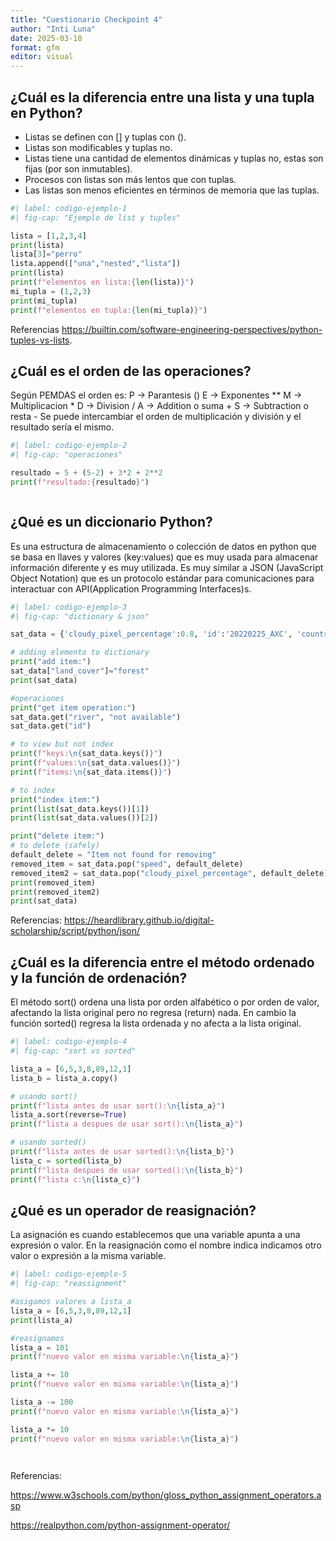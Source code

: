 ```yaml
---
title: "Cuestionario Checkpoint 4"
author: "Inti Luna"
date: 2025-03-10
format: gfm
editor: visual
---
```


## ¿Cuál es la diferencia entre una lista y una tupla en Python?

-   Listas se definen con \[\] y tuplas con ().
-   Listas son modificables y tuplas no.
-   Listas tiene una cantidad de elementos dinámicas y tuplas no, estas son fijas (por son inmutables).
-   Procesos con listas son más lentos que con tuplas.
-   Las listas son menos eficientes en términos de memoria que las tuplas.

```python
#| label: codigo-ejemplo-1
#| fig-cap: "Ejemplo de list y tuples"

lista = [1,2,3,4]
print(lista)
lista[3]="perro"
lista.append(["una","nested","lista"])
print(lista)
print(f"elementos en lista:{len(lista)}")
mi_tupla = (1,2,3)
print(mi_tupla)
print(f"elementos en tupla:{len(mi_tupla)}")

```

Referencias <https://builtin.com/software-engineering-perspectives/python-tuples-vs-lists>.

## ¿Cuál es el orden de las operaciones?

Según PEMDAS el orden es: P -\> Parantesis () E -\> Exponentes \*\* M -\> Multiplicacion \* D -\> Division / A -\> Addition o suma + S -\> Subtraction o resta - Se puede intercambiar el orden de multiplicación y división y el resultado sería el mismo.

```python
#| label: codigo-ejemplo-2
#| fig-cap: "operaciones"

resultado = 5 + (5-2) + 3*2 + 2**2
print(f"resultado:{resultado}")



```

## ¿Qué es un diccionario Python?

Es una estructura de almacenamiento o colección de datos en python que se basa en llaves y valores (key:values) que es muy usada para almacenar información diferente y es muy utilizada. Es muy similar a JSON (JavaScript Object Notation) que es un protocolo estándar para comunicaciones para interactuar con API(Application Programming Interfaces)s.

```python
#| label: codigo-ejemplo-3
#| fig-cap: "dictionary & json"

sat_data = {'cloudy_pixel_percentage':0.8, 'id':'20220225_AXC', 'country':'Ecuador', 'satellite':'sentinel-2'}

# adding elemento to dictionary
print("add item:")
sat_data["land_cover"]="forest"
print(sat_data)

#operaciones
print("get item operation:")
sat_data.get("river", "not available") 
sat_data.get("id")

# to view but not index
print(f"keys:\n{sat_data.keys()}")
print(f"values:\n{sat_data.values()}")
print(f"items:\n{sat_data.items()}")

# to index
print("index item:")
print(list(sat_data.keys())[1])
print(list(sat_data.values())[2])

print("delete item:")
# to delete (safely)
default_delete = "Item not found for removing"
removed_item = sat_data.pop("speed", default_delete)
removed_item2 = sat_data.pop("cloudy_pixel_percentage", default_delete)
print(removed_item)
print(removed_item2)
print(sat_data)

```

Referencias: <https://heardlibrary.github.io/digital-scholarship/script/python/json/>

## ¿Cuál es la diferencia entre el método ordenado y la función de ordenación?

El método sort() ordena una lista por orden alfabético o por orden de valor, afectando la lista original pero no regresa (return) nada. En cambio la función sorted() regresa la lista ordenada y no afecta a la lista original.

```python
#| label: codigo-ejemplo-4
#| fig-cap: "sort vs sorted"

lista_a = [6,5,3,8,89,12,1]
lista_b = lista_a.copy()

# usando sort()
print(f"lista antes de usar sort():\n{lista_a}")
lista_a.sort(reverse=True)
print(f"lista a despues de usar sort():\n{lista_a}")

# usando sorted()
print(f"lista antes de usar sorted():\n{lista_b}")
lista_c = sorted(lista_b)
print(f"lista despues de usar sorted():\n{lista_b}")
print(f"lista c:\n{lista_c}")
```

## ¿Qué es un operador de reasignación?

La asignación es cuando establecemos que una variable apunta a una expresión o valor. En la reasignación como el nombre indica indicamos otro valor o expresión a la misma variable.

```python
#| label: codigo-ejemplo-5
#| fig-cap: "reassignment"

#asigamos valores a lista_a
lista_a = [6,5,3,8,89,12,1]
print(lista_a)

#reasignamos
lista_a = 101
print(f"nuevo valor en misma variable:\n{lista_a}")

lista_a += 10
print(f"nuevo valor en misma variable:\n{lista_a}")

lista_a -= 100
print(f"nuevo valor en misma variable:\n{lista_a}")

lista_a *= 10
print(f"nuevo valor en misma variable:\n{lista_a}")




```

Referencias:

<https://www.w3schools.com/python/gloss_python_assignment_operators.asp>

<https://realpython.com/python-assignment-operator/>

